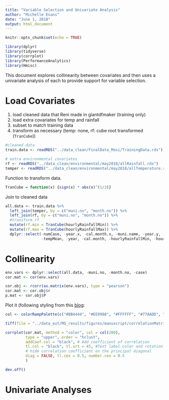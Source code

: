 ```yaml
---
title: "Variable Selection and Univariate Analysis"
author: "Michelle Evans"
date: "June 1, 2018"
output: html_document
---
```


```r
knitr::opts_chunk$set(echo = TRUE)

library(dplyr)
library(tidyverse)
library(corrplot)
library(PerformanceAnalytics)
library(Hmisc)
```

This document explores collinearity between covariates and then uses a univariate analysis of each to provide support for variable selection.

# Load Covariates

1. load cleaned data that Reni made in giantdfmaker (training only)
2. load extra covariates for temp and rainfall
3. subset to match training data
4. transform as necessary (temp: none, rf: cube root transformed (`TranCube`))

```r
#cleaned data
train.data <- readRDS("../data_clean/FinalData_Mosi/TrainingData.rds")

# extra environmental covariates
rf <- readRDS("../data_clean/environmental/may2018/allRainfall.rds")
temper <- readRDS("../data_clean/environmental/may2018/allTemperature.rds")
```

Function to transform data.

```r
TranCube = function(x) {sign(x) * abs(x)^(1/3)}
```


Join to cleaned data

```r
all.data <- train.data %>%
  left_join(temper, by = c("muni.no", "month.no")) %>%
  left_join(rf, by = c("muni.no", "month.no")) %>%
  #transform rf
  mutate(rf.min = TranCube(hourlyRainfallMin)) %>%
  mutate(rf.max = TranCube(hourlyRainfallMax)) %>%
  dplyr::select(-numCase, -year.x, -cal.month.x, -muni.name, -year.y, -cal.month.y, 
                -tempMean, -year, -cal.month, -hourlyRainfallMin, -hourlyRainfallMax, -hourlyRainfallMean)
```

# Collinearity


```r
env.vars <- dplyr::select(all.data, -muni.no, -month.no, -case)
cor.mat <- cor(env.vars)

cor.obj <- rcorr(as.matrix(env.vars), type = "pearson")
cor.mat <- cor.obj$r
p.mat <- cor.obj$P
```

Plot it (following styling from this [blog](https://rstudio-pubs-static.s3.amazonaws.com/240657_5157ff98e8204c358b2118fa69162e18.html):

```r
col <- colorRampPalette(c("#BB4444", "#EE9988", "#FFFFFF", "#77AADD", "#4477AA"))
```


```r

tiff(file = "../data_out/MS_results/figures/manuscript/correlationMatrix.tiff", width = 1500, height = 1500, units = "px", res = 300, family = "sans", compression = "lzw")

corrplot(cor.mat, method = "color", col = col(200),  
         type = "upper", order = "hclust", 
         addCoef.col = "black", # Add coefficient of correlation
         tl.col = "black", tl.srt = 45, #Text label color and rotation
         # hide correlation coefficient on the principal diagonal
         diag = FALSE, tl.cex = 0.5, number.cex = 0.5
         )

dev.off()
```



# Univariate Analyses